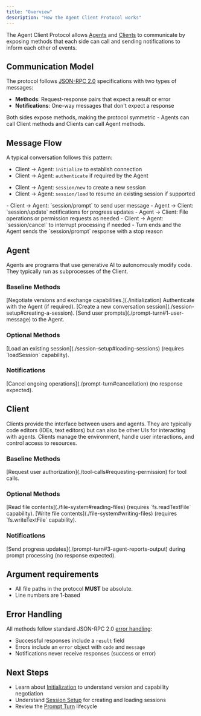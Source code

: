 ```yaml
---
title: "Overview"
description: "How the Agent Client Protocol works"
---
```


The Agent Client Protocol allows [Agents](#agent) and [Clients](#client) to communicate by exposing methods that each side can call and sending notifications to inform each other of events.

## Communication Model

The protocol follows [JSON-RPC 2.0](https://www.jsonrpc.org/specification) specifications with two types of messages:

- **Methods**: Request-response pairs that expect a result or error
- **Notifications**: One-way messages that don't expect a response

Both sides expose methods, making the protocol symmetric - Agents can call Client methods and Clients can call Agent methods.

## Message Flow

A typical conversation follows this pattern:

<Steps>
<Step title="Initialization Phase">

- Client → Agent: `initialize` to establish connection
- Client → Agent: `authenticate` if required by the Agent

</Step>

<Step title="Session Setup - either:">

- Client → Agent: `session/new` to create a new session
- Client → Agent: `session/load` to resume an existing session if supported

</Step>

<Step title="Prompt Turn">
   - Client → Agent: `session/prompt` to send user message
   - Agent → Client: `session/update` notifications for progress updates
   - Agent → Client: File operations or permission requests as needed
   - Client → Agent: `session/cancel` to interrupt processing if needed
   - Turn ends and the Agent sends the `session/prompt` response with a stop reason
</Step>
</Steps>

## Agent

Agents are programs that use generative AI to autonomously modify code. They typically run as subprocesses of the Client.

### Baseline Methods

<ParamField path="initialize">
  [Negotiate versions and exchange capabilities.](./initialization)
</ParamField>

<ParamField path="authenticate">
  Authenticate with the Agent (if required).
</ParamField>

<ParamField path="session/new">
  [Create a new conversation session](./session-setup#creating-a-session).
</ParamField>

<ParamField path="session/prompt">
  [Send user prompts](./prompt-turn#1-user-message) to the Agent.
</ParamField>

### Optional Methods

<ParamField path="session/load">
  [Load an existing session](./session-setup#loading-sessions) (requires
  `loadSession` capability).
</ParamField>

### Notifications

<ParamField path="session/cancel">
  [Cancel ongoing operations](./prompt-turn#cancellation) (no response
  expected).
</ParamField>

## Client

Clients provide the interface between users and agents. They are typically code editors (IDEs, text editors) but can also be other UIs for interacting with agents. Clients manage the environment, handle user interactions, and control access to resources.

### Baseline Methods

<ParamField path="session/request_permission">
  [Request user authorization](./tool-calls#requesting-permission) for tool
  calls.
</ParamField>

### Optional Methods

<ParamField path="fs/read_text_file">
  [Read file contents](./file-system#reading-files) (requires `fs.readTextFile`
  capability).
</ParamField>

<ParamField path="fs/write_text_file">
  [Write file contents](./file-system#writing-files) (requires
  `fs.writeTextFile` capability).
</ParamField>

### Notifications

<ParamField path="session/update">
  [Send progress updates](./prompt-turn#3-agent-reports-output) during prompt
  processing (no response expected).
</ParamField>

## Argument requirements

- All file paths in the protocol **MUST** be absolute.
- Line numbers are 1-based

## Error Handling

All methods follow standard JSON-RPC 2.0 [error handling](https://www.jsonrpc.org/specification#error_object):

- Successful responses include a `result` field
- Errors include an `error` object with `code` and `message`
- Notifications never receive responses (success or error)

## Next Steps

- Learn about [Initialization](./initialization) to understand version and capability negotiation
- Understand [Session Setup](./session-setup) for creating and loading sessions
- Review the [Prompt Turn](./prompt-turn) lifecycle
